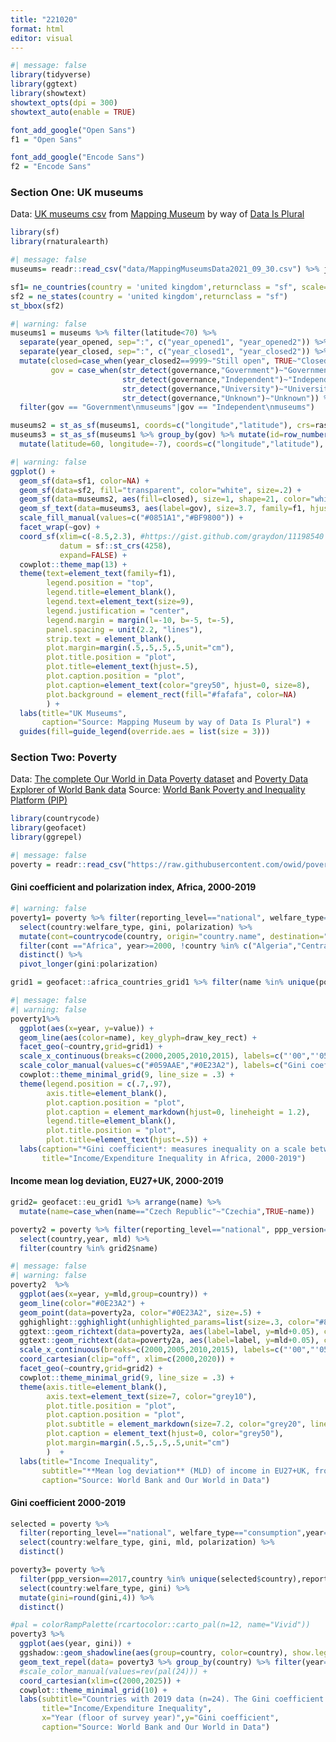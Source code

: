 ```yaml
---
title: "221020"
format: html
editor: visual
---
```


```r
#| message: false
library(tidyverse)
library(ggtext)
library(showtext)
showtext_opts(dpi = 300)
showtext_auto(enable = TRUE)
```

```r
font_add_google("Open Sans")
f1 = "Open Sans"

font_add_google("Encode Sans")
f2 = "Encode Sans"
```


### Section One: UK museums
Data: [UK museums csv](https://museweb.dcs.bbk.ac.uk/data) from [Mapping Museum](https://museweb.dcs.bbk.ac.uk/home) by way of [Data Is Plural](https://www.data-is-plural.com/archive/2022-10-19-edition/)

```r
library(sf)
library(rnaturalearth)
```

```r
#| message: false
museums= readr::read_csv("data/MappingMuseumsData2021_09_30.csv") %>% janitor::clean_names()

sf1= ne_countries(country = 'united kingdom',returnclass = "sf", scale=10)
sf2 = ne_states(country = 'united kingdom',returnclass = "sf")
st_bbox(sf2)
```

```r
#| warning: false
museums1 = museums %>% filter(latitude<70) %>% 
  separate(year_opened, sep=":", c("year_opened1", "year_opened2")) %>%
  separate(year_closed, sep=":", c("year_closed1", "year_closed2")) %>%
  mutate(closed=case_when(year_closed2==9999~"Still open", TRUE~"Closed"),
         gov = case_when(str_detect(governance,"Government")~"Government\nmuseums",
                         str_detect(governance,"Independent")~"Independent\nmuseums",
                         str_detect(governance,"University")~"University",
                         str_detect(governance,"Unknown")~"Unknown")) %>%
  filter(gov == "Government\nmuseums"|gov == "Independent\nmuseums") 

museums2 = st_as_sf(museums1, coords=c("longitude","latitude"), crs=raster::crs(sf1))
museums3 = st_as_sf(museums1 %>% group_by(gov) %>% mutate(id=row_number()) %>% ungroup() %>% filter(id==1) %>%
  mutate(latitude=60, longitude=-7), coords=c("longitude","latitude"), crs=raster::crs(sf1))
```

```r
#| warning: false
ggplot() +
  geom_sf(data=sf1, color=NA) +
  geom_sf(data=sf2, fill="transparent", color="white", size=.2) +
  geom_sf(data=museums2, aes(fill=closed), size=1, shape=21, color="white", stroke=.1) +
  geom_sf_text(data=museums3, aes(label=gov), size=3.7, family=f1, hjust=0) +
  scale_fill_manual(values=c("#0851A1","#BF9800")) +
  facet_wrap(~gov) +
  coord_sf(xlim=c(-8.5,2.3), #https://gist.github.com/graydon/11198540
           datum = sf::st_crs(4258),
           expand=FALSE) +
  cowplot::theme_map(13) +
  theme(text=element_text(family=f1),
        legend.position = "top",
        legend.title=element_blank(),
        legend.text=element_text(size=9),
        legend.justification = "center",
        legend.margin = margin(l=-10, b=-5, t=-5),
        panel.spacing = unit(2.2, "lines"),
        strip.text = element_blank(),
        plot.margin=margin(.5,.5,.5,.5,unit="cm"),
        plot.title.position = "plot",
        plot.title=element_text(hjust=.5),
        plot.caption.position = "plot",
        plot.caption=element_text(color="grey50", hjust=0, size=8),
        plot.background = element_rect(fill="#fafafa", color=NA)
        ) +
  labs(title="UK Museums",
       caption="Source: Mapping Museum by way of Data Is Plural") +
  guides(fill=guide_legend(override.aes = list(size = 3)))
```

### Section Two: Poverty
Data: [The complete Our World in Data Poverty dataset](https://github.com/owid/poverty-data) and [Poverty Data Explorer of World Bank data](https://ourworldindata.org/explorers/poverty-explorer)
Source: [World Bank Poverty and Inequality Platform (PIP)](https://pip.worldbank.org/)

```r
library(countrycode)
library(geofacet)
library(ggrepel)
```

```r
#| message: false
poverty = readr::read_csv("https://raw.githubusercontent.com/owid/poverty-data/main/datasets/pip_dataset.csv")
```

#### Gini coefficient and polarization index, Africa, 2000-2019

```r
#| warning: false
poverty1= poverty %>% filter(reporting_level=="national", welfare_type=="consumption") %>% arrange(year) %>%
  select(country:welfare_type, gini, polarization) %>%
  mutate(cont=countrycode(country, origin="country.name", destination="continent")) %>%
  filter(cont =="Africa", year>=2000, !country %in% c("Algeria","Central African Republic","Somalia","Seychelles")) %>%
  distinct() %>%
  pivot_longer(gini:polarization)

grid1 = geofacet::africa_countries_grid1 %>% filter(name %in% unique(poverty1$country))
```

```r
#| message: false
#| warning: false
poverty1%>%
  ggplot(aes(x=year, y=value)) +
  geom_line(aes(color=name), key_glyph=draw_key_rect) + 
  facet_geo(~country,grid=grid1) +
  scale_x_continuous(breaks=c(2000,2005,2010,2015), labels=c("'00","'05","'10","'15")) +
  scale_color_manual(values=c("#059AAE","#0E23A2"), labels=c("Gini coefficient","Polarization index")) +
  cowplot::theme_minimal_grid(9, line_size = .3) +
  theme(legend.position = c(.7,.97),
        axis.title=element_blank(),
        plot.caption.position = "plot",
        plot.caption = element_markdown(hjust=0, lineheight = 1.2),
        legend.title=element_blank(),
        plot.title.position = "plot",
        plot.title=element_text(hjust=.5)) +
  labs(caption="*Gini coefficient*: measures inequality on a scale between 0 and 1, where higher values indicate greater inequality.<br>*Polarization index*: ranges from 0 (no polarization) to 1 (complete polarization), measures the extent to which the distribution of income or expenditure is spread out and bi-modal.<br>Source: World Bank and Our World in Data",
       title="Income/Expenditure Inequality in Africa, 2000-2019")
```

#### Income mean log deviation, EU27+UK, 2000-2019

```r
grid2= geofacet::eu_grid1 %>% arrange(name) %>%
  mutate(name=case_when(name=="Czech Republic"~"Czechia",TRUE~name))

poverty2 = poverty %>% filter(reporting_level=="national", ppp_version==2017, welfare_type=="income", year>=2000) %>% arrange(year) %>%
  select(country,year, mld) %>%
  filter(country %in% grid2$name)
```

```r
#| message: false
#| warning: false
poverty2  %>%
  ggplot(aes(x=year, y=mld,group=country)) +
  geom_line(color="#0E23A2") +
  geom_point(data=poverty2a, color="#0E23A2", size=.5) +
  gghighlight::gghighlight(unhighlighted_params=list(size=.3, color="#88837D", alpha=.3)) +
  ggtext::geom_richtext(data=poverty2a, aes(label=label, y=mld+0.05), color="white", size=2.5, hjust=1,label.padding = grid::unit(rep(0, 4), "pt"),label.color = NA, alpha=.3, fontface="bold") +
  ggtext::geom_richtext(data=poverty2a, aes(label=label, y=mld+0.05), color="#0E23A2", size=2.5, hjust=1,label.padding = grid::unit(rep(0, 4), "pt"),label.color = NA, fill=NA, fontface="bold") +
  scale_x_continuous(breaks=c(2000,2005,2010,2015), labels=c("'00","'05","'10","'15")) +
  coord_cartesian(clip="off", xlim=c(2000,2020)) +
  facet_geo(~country,grid=grid2) +
  cowplot::theme_minimal_grid(9, line_size = .3) +
  theme(axis.title=element_blank(),
        axis.text=element_text(size=7, color="grey10"),
        plot.title.position = "plot",
        plot.caption.position = "plot",
        plot.subtitle = element_markdown(size=7.2, color="grey20", lineheight = 1.2),
        plot.caption = element_text(hjust=0, color="grey50"),
        plot.margin=margin(.5,.5,.5,.5,unit="cm")
        )  +
  labs(title="Income Inequality",
       subtitle="**Mean log deviation** (MLD) of income in EU27+UK, from 2000 to 2019. MLD is a measure of inequality, where an MLD of zero indicates perfect<br>inequality and it takes on larger positive values as incomes become more unequal. The measure is also referred to as 'Theil L' or 'GE(0)', in<br>reference to the widerfamilies of inequality measures to which the MLD belongs.",
       caption="Source: World Bank and Our World in Data")
```

#### Gini coefficient 2000-2019 
```r
selected = poverty %>% 
  filter(reporting_level=="national", welfare_type=="consumption",year==2019, ppp_version==2017) %>%
  select(country:welfare_type, gini, mld, polarization) %>%
  distinct()

poverty3= poverty %>% 
  filter(ppp_version==2017,country %in% unique(selected$country),reporting_level=="national", welfare_type=="consumption", between(year,2000,2019)) %>%
  select(country:welfare_type, gini) %>%
  mutate(gini=round(gini,4)) %>%
  distinct() 
```

```r
#pal = colorRampPalette(rcartocolor::carto_pal(n=12, name="Vivid"))
poverty3 %>%
  ggplot(aes(year, gini)) +
  ggshadow::geom_shadowline(aes(group=country, color=country), show.legend = FALSE) +
  geom_text_repel(data= poverty3 %>% group_by(country) %>% filter(year==max(year)), aes(label=country, color=country), size=3, direction="y", xlim=c(2020,NA), box.padding = 0.05, segment.linetype="dotted",segment.color="black",segment.size=.3, show.legend = FALSE) +
  #scale_color_manual(values=rev(pal(24))) +
  coord_cartesian(xlim=c(2000,2025)) +
  cowplot::theme_minimal_grid(10) +
  labs(subtitle="Countries with 2019 data (n=24). The Gini coefficient measures inequality on a scale between 0 and 1, where higher values indicate greater inequality.",
       title="Income/Expenditure Inequality",
       x="Year (floor of survey year)",y="Gini coefficient",
       caption="Source: World Bank and Our World in Data")
```


